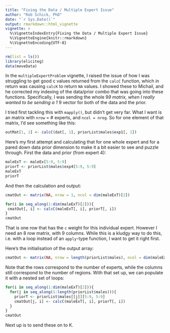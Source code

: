 ```yaml
---
title: "Fixing the Data / Multiple Expert Issue"
author: "Rob Schick, PhD"
date: "`r Sys.Date()`"
output: rmarkdown::html_vignette
vignette: >
  %\VignetteIndexEntry{Fixing the Data / Multiple Expert Issue}
  %\VignetteEngine{knitr::rmarkdown}
  %\VignetteEncoding{UTF-8}
---
```

```r
rm(list = ls())
library(eliciteg)
data(moveData)
```

In the `multipleExpertProblem` vignette, I raised the issue of how I was struggling to get good c values returned from the `calcC` function, which in return was causing `calcK` to return `NA` values. I showed these to Michail, and he corrected my indexing of the data/prior combo that was going into these functions. Specifically, I was sending the whole 9*9 matrix, when I really wanted to be sending a 1 * 9 vector for both of the data and the prior. 

I tried first tackling this with `mapply()`, but didn't get very far. What I want is an matrix with `nrow` = # experts, and `ncol = nreg`. So for one element of that matrix, I'd see something like this:

```r
outMat[1, 1] <- calcC(dat[, 1], priorList$males$exp1[, 1])
```

Here's my first attempt and calculating that for one whole expert and for a pared down data prior dimension to make it a bit easier to see and puzzle through. First the data and prior (from expert 4):

```r
maleExT <- maleEx[5:9, 5:9]
priorT <- priorList$males$exp4[5:9, 5:9]
maleExT
priorT
```

And then the calculation and output:

```r
cmatOut <- matrix(NA, nrow = 1, ncol = dim(maleExT)[2])

for(i in seq_along(1:dim(maleExT)[2])){
 cmatOut[, i] <- calcC(maleExT[, i], priorT[, i])
}
cmatOut
```

That is one row that has the `c` weight for this individual expert. However I need an 8 row matrix, with 9 columns. While this is a kludgy way to do this, i.e. with a loop instead of an `apply`-type function, I want to get it right first.

Here's the initialisation of the output array:

```r
cmatOut <- matrix(NA, nrow = length(priorList$males), ncol = dim(maleExT)[2])
```

Note that the rows correspond to the number of experts, while the columns still correspond to the number of regions. With that set up, we can populate it with a nested set of loops:

```r
for(i in seq_along(1:dim(maleExT)[2])){
  for(j in seq_along(1:length(priorList$males))){
    priorT <- priorList$males[[j]][5:9, 5:9]
    cmatOut[j, i] <- calcC(maleExT[, i], priorT[, i])
  }
}
cmatOut
```

Next up is to send these on to K.

